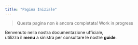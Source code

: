 ```yaml
---
title: "Pagina Iniziale"
---
```


> Questa pagina non è ancora completata!
> Work in progress

Benvenuto nella nostra documentazione ufficiale,\
utilizza il **menu** a sinistra per consultare le nostre **guide**.